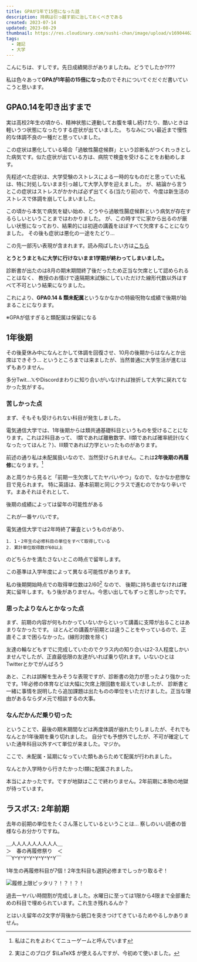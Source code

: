 ```yaml
---
title: GPAが1年で15倍になった話
description: 持病は引っ越す前に治しておくべきである
created: 2023-07-14
updated: 2023-08-29
thumbnail: https://res.cloudinary.com/sushi-chan/image/upload/v1690446243/health-is-important/school_text_tani_sma5vq.png
tags:
  - 雑記
  - 大学
---
```


こんにちは、すしです。先日成績開示がありましたね。<span className="text-3xl">どうでしたか????</span>

私は色々あって**GPAが1年前の15倍になった**のでそれについてぐだぐだ書いていこうと思います。

## GPA0.14を叩き出すまで
実は高校2年生の頃から、精神状態に連動してお腹を壊し続けたり、酷いときは軽いうつ状態になったりする症状が出ていました。
ちなみについ最近まで慢性的な体調不良の一種だと思っていました。

<Message type="info">この症状は悪化している場合「過敏性腸症候群」という診断名がつくれっきとした病気です。似た症状が出ている方は、病院で検査を受けることをお勧めします。</Message>

先程述べた症状は、大学受験のストレスによる一時的なものだと思っていた私は、特に対処しないまま引っ越して大学入学を迎えました。
が、結論から言うとこの症状はストレスがかかれば必ず出てくる(当たり前)ので、今度は新生活のストレスで体調を崩してしまいました。

<TweetCard id="1511494020597395462" caption="入学式、欠席―" />

この頃から本気で病気を疑い始め、どうやら過敏性腸症候群という病気が存在するらしいということまではわかりました。
が、この時すでに家から出るのが厳しい状態になっており、結果的には初週の講義をほぼすべて欠席することになりました。
その後も症状は悪化の一途をたどり...

<Message type="alert">この先一部汚い表現が含まれます。読み飛ばしたい方は<a className="[&_span]:underline" href="#地獄の1年後期">こちら</a></Message>
<TweetCard id="1511497035601498114" caption="そうだね" />
<TweetCard id="1540244440366718976" caption="この頃にはもはや生きる屍だった" />

**とうとうまともに大学に行けないまま1学期が終わってしまいました。**

診断書が出たのは8月の期末期間終了後だったため正当な欠席として認められることはなく、
教授のお情けで遠隔期末試験にしていただけた線形代数以外はすべて不可という結果になりました。

これにより、<span className="text-2xl">**GPA0.14 & 類未配属**</span>というなかなかの特級呪物な成績で後期が始まることになります。

※GPAが低すぎると類配属は保留になる

## 1年後期
その後夏休み中になんとかして体調を回復させ、10月の後期からはなんとか出席はできそう...
というところまでは来ましたが、当然普通に大学生活が進むはずもありません。

多分Twit...𝕏やDiscordまわりに知り合いがいなければ挫折して大学に戻れてなかった気がする。

### 苦しかった点

まず、そもそも受けられない科目が発生しました。

電気通信大学では、1年後期からは類共通基礎科目というものを受けることになります。これは2科目あって、
Ⅰ類であれば離散数学、Ⅱ類であれば確率統計(なくなったってほんと？)、Ⅲ類であれば力学といったものがあります。

前述の通り私は未配属扱いなので、当然受けられません。これは**2年後期の再履修**になります。[^1]
[^1]: 私はこれをよわくてニューゲームと呼んでいます

あと周りから見ると「前期一生欠席してたヤバいやつ」なので、なかなか悲惨な目で見られます。
特に英語は、基本前期と同じクラスで進むのでかなり辛いです。まあそれはそれとして、

<TextCard>後期の成績によっては留年の可能性がある</TextCard>

これが一番ヤバいです。

電気通信大学では2年時終了審査というものがあり、
```text
1. 1・2年生の必修科目の単位をすべて取得している
2. 累計単位取得数が60以上
```

のどちらかを満たさないとこの時点で留年します。

<Message tpye="info">この基準は入学年度によって異なる可能性があります。</Message>

私の後期開始時点での取得単位数は$2/60$[^2] なので、
後期に持ち直せなければ確実に留年します。もう後がありません。今思い出してもずっと苦しかったです。
[^2]: 実はこのブログ $\LaTeX$ が使えるんですが、今初めて使いました。

### 思ったよりなんとかなった点

まず、前期の内容が何もわかっていないからといって講義に支障が出ることはあまりなかったです。
ほとんどの講義が前期とは違うことをやっているので、正直そこまで困らなかった。(線形対数を除く)

友達の輪などもすでに完成していたのでクラス内の知り合いは2-3人程度しかいませんでしたが、正直最低限の友達がいれば乗り切れます。いないひとはTwitterとかでがんばろう

あと、これは誤解を生みそうな表現ですが、診断書の効力が思ったより強かったです。1年必修の体育などは大幅に欠席上限回数を超えていましたが、
診断書と一緒に事情を説明したら追加課題は出たものの単位をいただけました。正当な理由があるならダメ元で相談するの大事。

### なんだかんだ乗り切った

ということで、最後の期末期間などは再度体調が崩れたりしましたが、それでもなんとか1年後期を乗り切れました。
自分でも予想外でしたが、不可が確定していた通年科目以外すべて単位が来ました。マジか。

ここで、未配属・延期になっていた類もあらためて配属が行われました。

<TweetCard id="1641401519311581184" caption="アじゃないが" />

なんとか入学時から行きたかったⅠ類に配属されました。

本当によかったです。ですが地獄はここで終わりません。2年前期に本物の地獄が待っています。

## ラスボス: 2年前期
去年の前期の単位をたくさん落としているということは...
察しのいい読者の皆様ならお分かりですね。

<TextCard useBudoux={false}>＿人人人人人人人人人＿<br />
＞　春の再履修祭り　＜<br />
￣Y^Y^Y^Y^Y^Y^Y^Y￣</TextCard>

<span className="text-2xl">1年生の再履修科目が7個！2年生科目も選択必修までしっかり取るぞ！</span>

![履修上限ピッタリ？！？！？！](https://res.cloudinary.com/sushi-chan/image/upload/v1693618380/general/6D8A603B-DA8C-4186-A543-73DA8D9BE495_1_201_a_blgm0a.jpg)

過去一ヤバい時間割が完成しました。水曜日に至っては1限から4限まで全部重ための科目で埋められています。これ生き残れるんか？

とはいえ留年の2文字が背後から銃口を突きつけてきているためやるしかありません。

